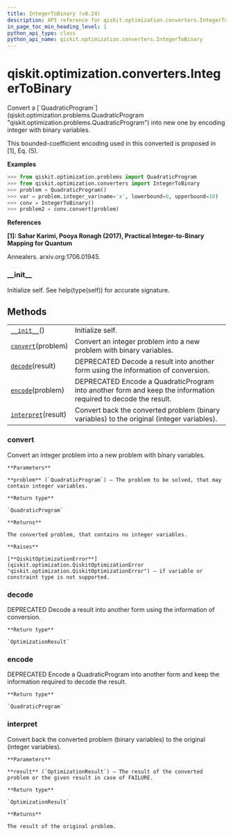 ```yaml
---
title: IntegerToBinary (v0.24)
description: API reference for qiskit.optimization.converters.IntegerToBinary in qiskit v0.24
in_page_toc_min_heading_level: 1
python_api_type: class
python_api_name: qiskit.optimization.converters.IntegerToBinary
---
```


<span id="qiskit-optimization-converters-integertobinary" />

# qiskit.optimization.converters.IntegerToBinary

<Class id="qiskit.optimization.converters.IntegerToBinary" isDedicatedPage={true} github="https://github.com/qiskit-community/qiskit-aqua/tree/stable/0.8/qiskit/optimization/converters/integer_to_binary.py" signature="IntegerToBinary" modifiers="class">
  Convert a [`QuadraticProgram`](qiskit.optimization.problems.QuadraticProgram "qiskit.optimization.problems.QuadraticProgram") into new one by encoding integer with binary variables.

  This bounded-coefficient encoding used in this converted is proposed in \[1], Eq. (5).

  **Examples**

  ```python
  >>> from qiskit.optimization.problems import QuadraticProgram
  >>> from qiskit.optimization.converters import IntegerToBinary
  >>> problem = QuadraticProgram()
  >>> var = problem.integer_var(name='x', lowerbound=0, upperbound=10)
  >>> conv = IntegerToBinary()
  >>> problem2 = conv.convert(problem)
  ```

  **References**

  **\[1]: Sahar Karimi, Pooya Ronagh (2017), Practical Integer-to-Binary Mapping for Quantum**

  Annealers. arxiv.org:1706.01945.

  ### \_\_init\_\_

  <Function id="qiskit.optimization.converters.IntegerToBinary.__init__" signature="__init__()">
    Initialize self. See help(type(self)) for accurate signature.
  </Function>

  ## Methods

  |                                                                                                                                             |                                                                                                                |
  | ------------------------------------------------------------------------------------------------------------------------------------------- | -------------------------------------------------------------------------------------------------------------- |
  | [`__init__`](#qiskit.optimization.converters.IntegerToBinary.__init__ "qiskit.optimization.converters.IntegerToBinary.__init__")()          | Initialize self.                                                                                               |
  | [`convert`](#qiskit.optimization.converters.IntegerToBinary.convert "qiskit.optimization.converters.IntegerToBinary.convert")(problem)      | Convert an integer problem into a new problem with binary variables.                                           |
  | [`decode`](#qiskit.optimization.converters.IntegerToBinary.decode "qiskit.optimization.converters.IntegerToBinary.decode")(result)          | DEPRECATED Decode a result into another form using the information of conversion.                              |
  | [`encode`](#qiskit.optimization.converters.IntegerToBinary.encode "qiskit.optimization.converters.IntegerToBinary.encode")(problem)         | DEPRECATED Encode a QuadraticProgram into another form and keep the information required to decode the result. |
  | [`interpret`](#qiskit.optimization.converters.IntegerToBinary.interpret "qiskit.optimization.converters.IntegerToBinary.interpret")(result) | Convert back the converted problem (binary variables) to the original (integer variables).                     |

  ### convert

  <Function id="qiskit.optimization.converters.IntegerToBinary.convert" signature="convert(problem)">
    Convert an integer problem into a new problem with binary variables.

    **Parameters**

    **problem** (`QuadraticProgram`) – The problem to be solved, that may contain integer variables.

    **Return type**

    `QuadraticProgram`

    **Returns**

    The converted problem, that contains no integer variables.

    **Raises**

    [**QiskitOptimizationError**](qiskit.optimization.QiskitOptimizationError "qiskit.optimization.QiskitOptimizationError") – if variable or constraint type is not supported.
  </Function>

  ### decode

  <Function id="qiskit.optimization.converters.IntegerToBinary.decode" signature="decode(result)">
    DEPRECATED Decode a result into another form using the information of conversion.

    **Return type**

    `OptimizationResult`
  </Function>

  ### encode

  <Function id="qiskit.optimization.converters.IntegerToBinary.encode" signature="encode(problem)">
    DEPRECATED Encode a QuadraticProgram into another form and keep the information required to decode the result.

    **Return type**

    `QuadraticProgram`
  </Function>

  ### interpret

  <Function id="qiskit.optimization.converters.IntegerToBinary.interpret" signature="interpret(result)">
    Convert back the converted problem (binary variables) to the original (integer variables).

    **Parameters**

    **result** (`OptimizationResult`) – The result of the converted problem or the given result in case of FAILURE.

    **Return type**

    `OptimizationResult`

    **Returns**

    The result of the original problem.
  </Function>
</Class>

